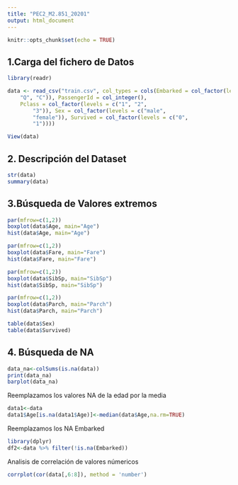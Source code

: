 ```yaml
---
title: "PEC2_M2.851_20201"
output: html_document
---
```


```r
knitr::opts_chunk$set(echo = TRUE)
```


## 1.Carga del fichero de Datos

```r
library(readr)

data <- read_csv("train.csv", col_types = cols(Embarked = col_factor(levels = c("S", 
    "Q", "C")), PassengerId = col_integer(), 
    Pclass = col_factor(levels = c("1", "2", 
        "3")), Sex = col_factor(levels = c("male", 
        "female")), Survived = col_factor(levels = c("0", 
        "1"))))

View(data)
```

## 2. Descripción del Dataset

```r
str(data)
summary(data)
```

## 3.Búsqueda de Valores extremos

```r
par(mfrow=c(1,2))
boxplot(data$Age, main="Age")
hist(data$Age, main="Age")

par(mfrow=c(1,2))
boxplot(data$Fare, main="Fare")
hist(data$Fare, main="Fare")

par(mfrow=c(1,2))
boxplot(data$SibSp, main="SibSp")
hist(data$SibSp, main="SibSp")

par(mfrow=c(1,2))
boxplot(data$Parch, main="Parch")
hist(data$Parch, main="Parch")
```

```r
table(data$Sex)
table(data$Survived)
```


## 4. Búsqueda de NA

```r
data_na<-colSums(is.na(data))
print(data_na)
barplot(data_na)
```

Reemplazamos los valores NA de la edad por la media
```r
data1<-data
data1$Age[is.na(data1$Age)]<-median(data$Age,na.rm=TRUE)
```


Reemplazamos los NA Embarked

```r
library(dplyr)
df2<-data %>% filter(!is.na(Embarked))
```


Analisis de correlación de valores númericos
```r
corrplot(cor(data[,6:8]), method = 'number')

```